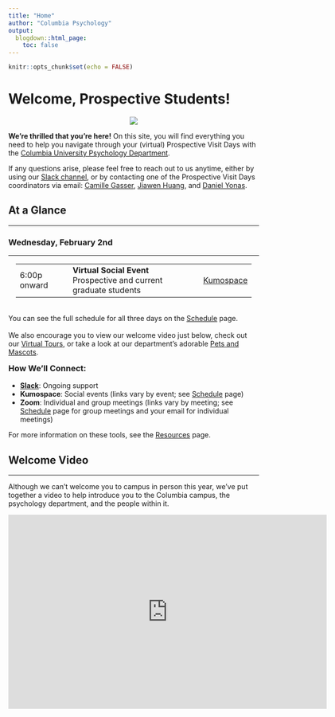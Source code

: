 ```yaml
---
title: "Home"
author: "Columbia Psychology"
output:
  blogdown::html_page:
    toc: false
---
```


```r
knitr::opts_chunk$set(echo = FALSE)
```

# Welcome, Prospective Students!

<div class="row">
<div class="col-md-2">
<p style="text-align:center;"><img src="/images/culogo.png"></p>
</div>
<div class="col-md-10">**We're thrilled that you're here!** On this site, you will find everything you need to help you navigate through your (virtual) Prospective Visit Days with the [Columbia University Psychology Department](https://psychology.columbia.edu/){target="_blank"}. 

If any questions arise, please feel free to reach out to us anytime, either by using our [Slack channel](https://join.slack.com/t/cu-prospectives-2022/shared_invite/zt-11arqkc7r-oclGLi3pWiVqVb4cssor1Q){target="_blank"}, or by contacting one of the Prospective Visit Days coordinators via email: [Camille  Gasser](mailto:cg3083@columbia.edu){target="_blank"}, [Jiawen Huang](mailto:jh4290@columbia.edu){target="_blank"}, and [Daniel Yonas](mailto:dy2415@columbia.edu){target="_blank"}.
</div>
</div>

## At a Glance

---

<div class="row">
<div class="col-md-8">

### Wednesday, February 2nd

---

<div class="row" style="padding-left: 15px; padding-right: 15px;">
<table class="table table-striped">
<tr><td>6:00p onward</td><td><b>Virtual Social Event</b><br>Prospective and current graduate students</td><td>[Kumospace](https://www.kumospace.com/cupd2022){target="_blank"}</td></tr>
</table>
</div>
<br>
You can see the full schedule for all three days on the [Schedule](/schedule) page.
<br><br>
We also encourage you to view our welcome video just below, check out our [Virtual Tours](/tour), or take a look at our department's adorable [Pets and Mascots](/schedule).
</div>
<div class="col-md-4">
<h3 style="padding-top: 0px; margin-top: 0;">How We'll Connect:</h3>
- **[Slack](https://join.slack.com/t/cu-prospectives-2022/shared_invite/zt-11arqkc7r-oclGLi3pWiVqVb4cssor1Q){target="_blank"}**: Ongoing support
- **Kumospace**: Social events (links vary by event; see [Schedule](/schedule) page)
- **Zoom**: Individual and group meetings (links vary by meeting; see [Schedule](/schedule) page for group meetings and your email for individual meetings)

For more information on these tools, see the [Resources](/resources) page.

</div>
</div>

## Welcome Video

---

Although we can't welcome you to campus in person this year, we've put together a video to help introduce you to the Columbia campus, the psychology department, and the people within it.

<div class="video-container" style="margin-bottom:50px"><iframe width="640" height="390" src="https://www.youtube.com/embed/gMBROQDs6-w?modestbranding=1&showinfo=0&rel=0&theme=light&color=white" frameborder="0"></iframe></div>
